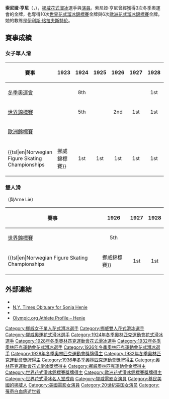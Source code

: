{{noteTA
|1=zh-hk:花式溜冰; zh-tw:花式滑冰; zh-cn:花样滑冰; 
|2=zh-hk:溜冰; zh-hans:滑冰; zh-tw:滑冰;
|3=zh-hk:自由滑; zh-hans:自由滑; zh-tw:長曲項目;
|4=zh-hk:短節目; zh-hans:短节目; zh-tw:短曲項目;
|5=zh-hk:國際溜冰聯盟; zh-hans:国际滑冰联盟; zh-tw:國際滑冰總會;
}}
{{Infobox Figure Skater
| image = [[File:Bundesarchiv_Bild_102-11013A,_Sonja_Henie.jpg|200px]]
| caption = 1931年
| name = 索尼娅·亨尼
|height= {{height|ft=5|in=3|precision=2}}
| weight = 
| club = 
| nationality = Norway
| birth_date  = {{birth date|1912|4|8|mf=y}}
| birth_place = {{NOR}}[[奧斯陸|奧斯陸]]
| death_date  = {{death date and age|1969|10|12|1912|4|8}}
| death_place = 在前往[[挪威|挪威]][[奧斯陸|奧斯陸]]的班機上 
| coach = 
| choreographer = 
| residence = 
}}

'''索尼娅·亨尼'''（{{lang-no|Sonja Henie}}，{{bd|1912年|4月8日|1969年|10月14日|catIdx=H}}），[[挪威|挪威]][[花式溜冰|花式溜冰]]選手與[[演員|演員]]。索尼娅·亨尼曾經獲得3次冬季奧運會的金牌，也奪得10次[[世界花式溜冰錦標賽|世界花式溜冰錦標賽]]金牌與6次[[歐洲花式溜冰錦標賽|歐洲花式溜冰錦標賽]]金牌。她的教练是[[伊利斯·格拉夫斯特伦|伊利斯·格拉夫斯特伦]]。

==賽事成績==

===女子單人滑===
{| class="wikitable" 
|-
! 賽事
! 1923
! 1924
! 1925
! 1926
! 1927
! 1928
! 1929
! 1930
! 1931
! 1932
! 1933
! 1934
! 1935
! 1936
|-
| [[冬季奥林匹克运动会|冬季奧運會]] || || align="center" | 8th || || || || align="center" bgcolor="gold" | 1st || || || || align="center" bgcolor="gold" | 1st || || || || align="center" bgcolor="gold" | 1st
|-
| [[世界花样滑冰锦标赛|世界錦標賽]] || || align="center" | 5th || || align="center" bgcolor="silver" | 2nd || align="center" bgcolor="gold" | 1st || align="center" bgcolor="gold" | 1st || align="center" bgcolor="gold" | 1st || align="center" bgcolor="gold" | 1st || align="center" bgcolor="gold" | 1st || align="center" bgcolor="gold" | 1st || align="center" bgcolor="gold" | 1st || align="center" bgcolor="gold" | 1st || align="center" bgcolor="gold" | 1st || align="center" bgcolor="gold" | 1st
|-
| [[欧洲花样滑冰锦标赛|歐洲錦標賽]] || || || || || || || || || align="center" bgcolor="gold" | 1st || align="center" bgcolor="gold" | 1st || align="center" bgcolor="gold" | 1st || align="center" bgcolor="gold" | 1st || align="center" bgcolor="gold" | 1st || align="center" bgcolor="gold" | 1st
|-
| {{tsl|en|Norwegian Figure Skating Championships||挪威錦標賽}} || align="center" bgcolor="gold" | 1st || align="center" bgcolor="gold" | 1st || align="center" bgcolor="gold" | 1st || align="center" bgcolor="gold" | 1st || align="center" bgcolor="gold" | 1st || align="center" bgcolor="gold" | 1st || align="center" bgcolor="gold" | 1st || || || || || || ||
|}

===雙人滑===
（與Arne Lie）
{| class="wikitable" 
|-
! 賽事
! 1926
! 1927
! 1928
|-
| [[世界花样滑冰锦标赛|世界錦標賽]] || align="center" | 5th || || 
|-
| {{tsl|en|Norwegian Figure Skating Championships||挪威錦標賽}} || align="center" bgcolor="gold" | 1st || align="center" bgcolor="gold" | 1st || align="center" bgcolor="gold" | 1st 
|}

== 外部連結 ==
{{Portal|人物}}
{{commons|Sonja Henie|Sonja Henie}}
*{{IMDb name|id=0377012|name=Sonja Henie}}
*[http://www.nytimes.com/learning/general/onthisday/bday/0408.html N.Y. Times Obituary for Sonja Henie] {{Wayback|url=http://www.nytimes.com/learning/general/onthisday/bday/0408.html |date=20140809032559 }}
*{{Find a Grave|6005}}
*[http://www.olympic.org/uk/athletes/heroes/bio_uk.asp?PAR_I_ID=74701 Olympic.org Athlete Profile – Henie] {{Wayback|url=http://www.olympic.org/uk/athletes/heroes/bio_uk.asp?PAR_I_ID=74701 |date=20100122072238 }}

{{冬季奥林匹克运动会花样滑冰比赛女子单人滑冠军}}
{{世界花样滑冰锦标赛女子单人滑冠军}}

{{Authority control}}

{{DEFAULTSORT:Henie, Sonja}}
[[Category:挪威女子單人花式滑冰選手|Category:挪威女子單人花式滑冰選手]]
[[Category:挪威雙人花式滑冰選手|Category:挪威雙人花式滑冰選手]]
[[Category:挪威奧運花式滑冰選手|Category:挪威奧運花式滑冰選手]]
[[Category:1924年冬季奧林匹克運動會花式滑冰選手|Category:1924年冬季奧林匹克運動會花式滑冰選手]]
[[Category:1928年冬季奧林匹克運動會花式滑冰選手|Category:1928年冬季奧林匹克運動會花式滑冰選手]]
[[Category:1932年冬季奧林匹克運動會花式滑冰選手|Category:1932年冬季奧林匹克運動會花式滑冰選手]]
[[Category:1936年冬季奧林匹克運動會花式滑冰選手|Category:1936年冬季奧林匹克運動會花式滑冰選手]]
[[Category:1928年冬季奧林匹克運動會獎牌得主|Category:1928年冬季奧林匹克運動會獎牌得主]]
[[Category:1932年冬季奧林匹克運動會獎牌得主|Category:1932年冬季奧林匹克運動會獎牌得主]]
[[Category:1936年冬季奧林匹克運動會獎牌得主|Category:1936年冬季奧林匹克運動會獎牌得主]]
[[Category:奧林匹克運動會花式滑冰獎牌得主|Category:奧林匹克運動會花式滑冰獎牌得主]]
[[Category:挪威奧林匹克運動會金牌得主|Category:挪威奧林匹克運動會金牌得主]]
[[Category:世界花式滑冰錦標賽獎牌得主|Category:世界花式滑冰錦標賽獎牌得主]]
[[Category:歐洲花式滑冰錦標賽獎牌得主|Category:歐洲花式滑冰錦標賽獎牌得主]]
[[Category:世界花式滑冰名人堂成員|Category:世界花式滑冰名人堂成員]]
[[Category:挪威電影女演員|Category:挪威電影女演員]]
[[Category:移民美國的挪威人|Category:移民美國的挪威人]]
[[Category:美國電影女演員|Category:美國電影女演員]]
[[Category:20世纪美国女演员|Category:20世纪美国女演员]]
[[Category:罹患白血病逝世者|Category:罹患白血病逝世者]]